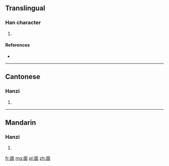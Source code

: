 ==Translingual==

===Han character===
{{Han char|rn=46|rad=山|as=08|sn=11|four=2260<sub>7</sub>|canj=山田十口 (UWJR), X山田十口 (XUWJR)}}

# {{defn|Han|sort=山08}}

====References====
* {{Han ref|kx=0315.151|hdz=10779.180|uh=5D2E|ud=23854|bh=D544|bd=54596}}

----

==Cantonese==

===Hanzi===
{{yue-hanzi|jyut=|y=gu3}}

# {{defn|lang=yue|sort=山08}}

----

==Mandarin==

===Hanzi===
{{cmn-hanzi|pin=[[gù]] ([[gu4]])|wg=ku<sup>4</sup>}}

# {{defn|lang=cmn|sort=山08}}

[[fr:崮]]
[[mg:崮]]
[[pl:崮]]
[[zh:崮]]
